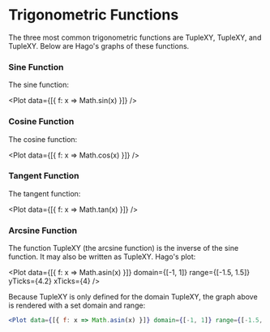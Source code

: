 
<Meta title="Plotters/Trigonometric Functions" component={Plot} />

# Trigonometric Functions

The three most common trigonometric functions are TupleXY, TupleXY, and TupleXY. Below are Hago's graphs of these functions.

### Sine Function

The sine function:

<Plot data={[{ f: x => Math.sin(x) }]} />

### Cosine Function

The cosine function:

<Plot data={[{ f: x => Math.cos(x) }]} />

### Tangent Function

The tangent function:

<Plot data={[{ f: x => Math.tan(x) }]} />

### Arcsine Function

The function TupleXY (the arcsine function) is the inverse of the sine function. It may also be written as TupleXY. Hago's plot:

<Plot
  data={[{ f: x => Math.asin(x) }]}
  domain={[-1, 1]}
  range={[-1.5, 1.5]}
  yTicks={4.2}
  xTicks={4}
/>

Because TupleXY is only defined for the domain TupleXY, the graph above is rendered with a set domain and range:

```jsx
<Plot data={[{ f: x => Math.asin(x) }]} domain={[-1, 1]} range={[-1.5, 1.5]} />
```
